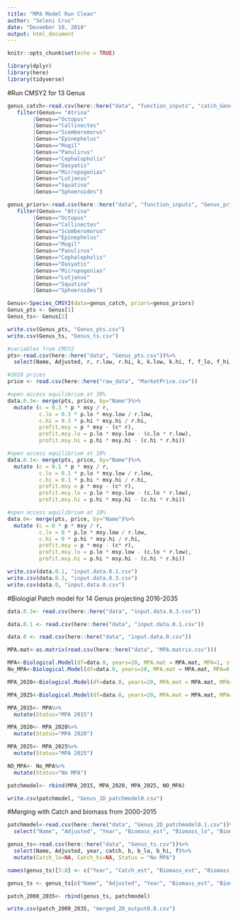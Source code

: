 ```yaml
---
title: "MPA Model Run Clean"
author: "Seleni Cruz"
date: "December 10, 2018"
output: html_document
---
```


```r
knitr::opts_chunk$set(echo = TRUE)
```

```r
library(dplyr)
library(here)
library(tidyverse)
```

#Run CMSY2 for 13 Genus 
```r
genus_catch<-read.csv(here::here("data", "function_inputs", "catch_Genus.csv"))%>%
   filter(Genus== "Atrina"
        |Genus=="Octopus"
        |Genus=="Callinectes"
        |Genus=="Scomberomorus"
        |Genus=="Epinephelus"
        |Genus=="Mugil"
        |Genus=="Panulirus"
        |Genus=="Cephalopholis"
        |Genus=="Dasyatis"
        |Genus=="Micropogonias"
        |Genus=="Lutjanus"
        |Genus=="Squatina"
        |Genus=="Sphoeroides")

genus_priors<-read.csv(here::here("data", "function_inputs", "Genus_priors.csv"))%>%
   filter(Genus== "Atrina"
        |Genus=="Octopus"
        |Genus=="Callinectes"
        |Genus=="Scomberomorus"
        |Genus=="Epinephelus"
        |Genus=="Mugil"
        |Genus=="Panulirus"
        |Genus=="Cephalopholis"
        |Genus=="Dasyatis"
        |Genus=="Micropogonias"
        |Genus=="Lutjanus"
        |Genus=="Squatina"
        |Genus=="Sphoeroides")

Genus<-Species_CMSY2(data=genus_catch, priors=genus_priors)
Genus_pts <- Genus[1]
Genus_ts<- Genus[2]

write.csv(Genus_pts, "Genus_pts.csv")
write.csv(Genus_ts, "Genus_ts.csv")

```

```r
#variables from CMSY2
pts<-read.csv(here::here("data", "Genus_pts.csv"))%>%
  select(Name, Adjusted, r, r.low, r.hi, k, k.low, k.hi, f, f_lo, f_hi, b, b_lo, b_hi, m.rate, msy, msy.low, msy.hi, bmsy, bmsy.low, bmsy.hi, fmsy, fmsy_lo, fmsy_hi)

#2018 prices
price <- read.csv(here::here("raw_data", "MarketPrice.csv"))

#open access equilibrium at 30%
data.0.3<- merge(pts, price, by="Name")%>%
  mutate (c = 0.3 * p * msy / r, 
          c.lo = 0.3 * p.lo * msy.low / r.low, 
          c.hi = 0.3 * p.hi * msy.hi / r.hi, 
          profit.msy = p * msy - (c* r), 
          profit.msy.lo = p.lo * msy.low - (c.lo * r.low),
          profit.msy.hi = p.hi * msy.hi - (c.hi * r.hi))

#open access equilibrium at 10%
data.0.1<- merge(pts, price, by="Name")%>%
  mutate (c = 0.1 * p * msy / r, 
          c.lo = 0.1 * p.lo * msy.low / r.low, 
          c.hi = 0.1 * p.hi * msy.hi / r.hi, 
          profit.msy = p * msy - (c* r), 
          profit.msy.lo = p.lo * msy.low - (c.lo * r.low),
          profit.msy.hi = p.hi * msy.hi - (c.hi * r.hi))

#open access equilibrium at 10%
data.0<- merge(pts, price, by="Name")%>%
  mutate (c = 0 * p * msy / r, 
          c.lo = 0 * p.lo * msy.low / r.low, 
          c.hi = 0 * p.hi * msy.hi / r.hi, 
          profit.msy = p * msy - (c* r), 
          profit.msy.lo = p.lo * msy.low - (c.lo * r.low),
          profit.msy.hi = p.hi * msy.hi - (c.hi * r.hi))

write.csv(data.0.1, "input.data.0.1.csv") 
write.csv(data.0.3, "input.data.0.3.csv")
write.csv(data.0, "input.data.0.csv")
```



#Biologial Patch model for 14 Genus projecting 2016-2035
```r
data.0.3<- read.csv(here::here("data", "input.data.0.3.csv"))

data.0.1 <- read.csv(here::here("data", "input.data.0.1.csv"))

data.0 <- read.csv(here::here("data", "input.data.0.csv"))

MPA.mat<-as.matrix(read.csv(here::here("data", "MPA.matrix.csv")))

MPA<-Biological.Model(df=data.0, years=20, MPA.mat = MPA.mat, MPA=1, start.year=0)
No_MPA<-Biological.Model(df=data.0, years=20, MPA.mat = MPA.mat, MPA=0, start.year=0)

MPA_2020<-Biological.Model(df=data.0, years=20, MPA.mat = MPA.mat, MPA=0, start.year=2020) #set MPA to 0, when it hits 2019 it will turn MPA areas to 0 fishing mortality 

MPA_2025<-Biological.Model(df=data.0, years=20, MPA.mat = MPA.mat, MPA=0, start.year=2025)

MPA_2015<- MPA%>%
  mutate(Status="MPA 2015")

MPA_2020<- MPA_2020%>%
  mutate(Status="MPA 2020")

MPA_2025<- MPA_2025%>%
  mutate(Status="MPA 2025")

NO_MPA<- No_MPA%>%
  mutate(Status="No MPA")

patchmodel<- rbind(MPA_2015, MPA_2020, MPA_2025, NO_MPA)

write.csv(patchmodel, "Genus_2D_patchmodel0.csv")


```


#Merging with Catch and biomass from 2000-2015
```r
patchmodel<-read.csv(here::here("data", "Genus_2D_patchmodel0.1.csv"))%>%
  select("Name", "Adjusted", "Year", "Biomass_est", "Biomass_lo", "Biomass_hi", "Catch_est", "Catch_lo", "Catch_hi", "Status", "Fishing_est")

genus_ts<-read.csv(here::here("data", "Genus_ts.csv"))%>%
  select(Name, Adjusted, year, catch, b, b_lo, b_hi, f)%>%
  mutate(Catch_lo=NA, Catch_hi=NA, Status = "No MPA")

names(genus_ts)[3:8] <- c("Year", "Catch_est", "Biomass_est", "Biomass_lo", "Biomass_hi", "Fishing_est")

genus_ts <- genus_ts[c("Name", "Adjusted", "Year", "Biomass_est", "Biomass_lo", "Biomass_hi", "Catch_est", "Catch_lo", "Catch_hi", "Status", "Fishing_est")]

patch_2000_2035<- rbind(genus_ts, patchmodel)

write.csv(patch_2000_2035, "merged_2D_output0.0.csv")

```



